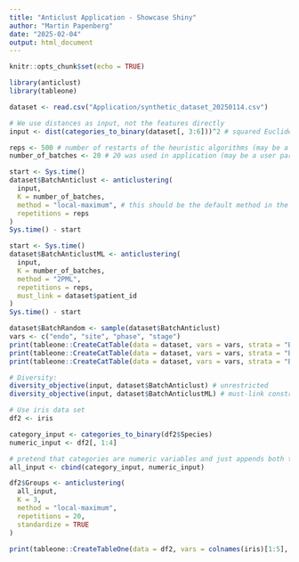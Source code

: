 ```yaml
---
title: "Anticlust Application - Showcase Shiny"
author: "Martin Papenberg"
date: "2025-02-04"
output: html_document
---
```


```r
knitr::opts_chunk$set(echo = TRUE)
```

```r

library(anticlust)
library(tableone)

dataset <- read.csv("Application/synthetic_dataset_20250114.csv")

# We use distances as input, not the features directly
input <- dist(categories_to_binary(dataset[, 3:6]))^2 # squared Euclidean distance on binary coded features

reps <- 500 # number of restarts of the heuristic algorithms (may be a user parameter in shiny app)
number_of_batches <- 20 # 20 was used in application (may be a user parameter in shiny app)

start <- Sys.time()
dataset$BatchAnticlust <- anticlustering(
  input, 
  K = number_of_batches, 
  method = "local-maximum", # this should be the default method in the app, I guess
  repetitions = reps
)
Sys.time() - start 

start <- Sys.time()
dataset$BatchAnticlustML <- anticlustering(
  input, 
  K = number_of_batches, 
  method = "2PML", 
  repetitions = reps, 
  must_link = dataset$patient_id
)
Sys.time() - start 

dataset$BatchRandom <- sample(dataset$BatchAnticlust)
vars <- c("endo", "site", "phase", "stage")
print(tableone::CreateCatTable(data = dataset, vars = vars, strata = "BatchAnticlust"), smd = TRUE)
print(tableone::CreateCatTable(data = dataset, vars = vars, strata = "BatchAnticlustML"), smd = TRUE)
print(tableone::CreateCatTable(data = dataset, vars = vars, strata = "BatchRandom"), smd = TRUE)

# Diversity: 
diversity_objective(input, dataset$BatchAnticlust) # unrestricted
diversity_objective(input, dataset$BatchAnticlustML) # must-link constrained

```


```r

# Use iris data set
df2 <- iris

category_input <- categories_to_binary(df2$Species) 
numeric_input <- df2[, 1:4]

# pretend that categories are numeric variables and just appends both types of variables to the same data frame
all_input <- cbind(category_input, numeric_input)

df2$Groups <- anticlustering(
  all_input, 
  K = 3, 
  method = "local-maximum",
  repetitions = 20,
  standardize = TRUE
)

print(tableone::CreateTableOne(data = df2, vars = colnames(iris)[1:5], strata = "Groups"), smd = TRUE)

```
